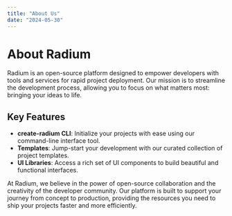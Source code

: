```yaml
---
title: "About Us"
date: "2024-05-30"
---
```


# About Radium

Radium is an open-source platform designed to empower developers with tools and services for rapid project deployment. Our mission is to streamline the development process, allowing you to focus on what matters most: bringing your ideas to life.

## Key Features

- **create-radium CLI**: Initialize your projects with ease using our command-line interface tool.
- **Templates**: Jump-start your development with our curated collection of project templates.
- **UI Libraries**: Access a rich set of UI components to build beautiful and functional interfaces.

At Radium, we believe in the power of open-source collaboration and the creativity of the developer community. Our platform is built to support your journey from concept to production, providing the resources you need to ship your projects faster and more efficiently.
